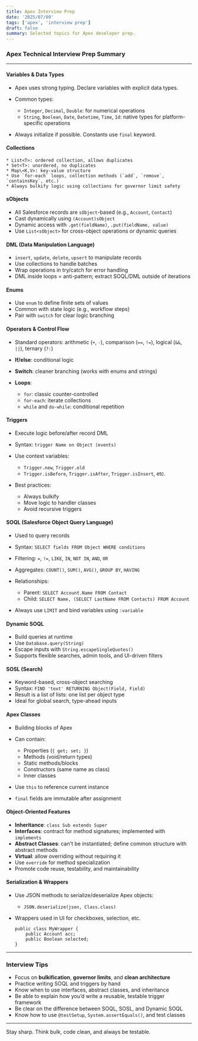 ```yaml
---
title: Apex Interview Prep
date: '2025/07/09'
tags: ['apex', 'interview prep']
draft: false
summary: Selected topics for Apex developer prep.
---
```

### Apex Technical Interview Prep Summary

---

#### Variables & Data Types

* Apex uses strong typing. Declare variables with explicit data types.
* Common types:

  * `Integer`, `Decimal`, `Double`: for numerical operations
  * `String`, `Boolean`, `Date`, `Datetime`, `Time`, `Id`: native types for platform-specific operations
* Always initialize if possible. Constants use `final` keyword.

#### Collections
```apex
* List<T>: ordered collection, allows duplicates
* Set<T>: unordered, no duplicates
* Map\<K,V>: key-value structure
* Use `for-each` loops, collection methods (`add`, `remove`, `containsKey`, etc.)
* Always bulkify logic using collections for governor limit safety
```
#### sObjects

* All Salesforce records are `sObject`-based (e.g., `Account`, `Contact`)
* Cast dynamically using `(Account)sObject`
* Dynamic access with `.get(fieldName)`, `.put(fieldName, value)`
* Use `List<sObject>` for cross-object operations or dynamic queries

#### DML (Data Manipulation Language)

* `insert`, `update`, `delete`, `upsert` to manipulate records
* Use collections to handle batches
* Wrap operations in try/catch for error handling
* DML inside loops = anti-pattern; extract SOQL/DML outside of iterations

#### Enums

* Use `enum` to define finite sets of values
* Common with state logic (e.g., workflow steps)
* Pair with `switch` for clear logic branching

#### Operators & Control Flow

* Standard operators: arithmetic (`+`, `-`), comparison (`==`, `!=`), logical (`&&`, `||`), ternary (`?:`)
* **If/else**: conditional logic
* **Switch**: cleaner branching (works with enums and strings)
* **Loops**:

  * `for`: classic counter-controlled
  * `for-each`: iterate collections
  * `while` and `do-while`: conditional repetition

#### Triggers

* Execute logic before/after record DML
* Syntax: `trigger Name on Object (events)`
* Use context variables:

  * `Trigger.new`, `Trigger.old`
  * `Trigger.isBefore`, `Trigger.isAfter`, `Trigger.isInsert`, etc.
* Best practices:

  * Always bulkify
  * Move logic to handler classes
  * Avoid recursive triggers

#### SOQL (Salesforce Object Query Language)

* Used to query records
* Syntax: `SELECT fields FROM Object WHERE conditions`
* Filtering: `=`, `!=`, `LIKE`, `IN`, `NOT IN`, `AND`, `OR`
* Aggregates: `COUNT()`, `SUM()`, `AVG()`, `GROUP BY`, `HAVING`
* Relationships:

  * Parent: `SELECT Account.Name FROM Contact`
  * Child: `SELECT Name, (SELECT LastName FROM Contacts) FROM Account`
* Always use `LIMIT` and bind variables using `:variable`

#### Dynamic SOQL

* Build queries at runtime
* Use `Database.query(String)`
* Escape inputs with `String.escapeSingleQuotes()`
* Supports flexible searches, admin tools, and UI-driven filters

#### SOSL (Search)

* Keyword-based, cross-object searching
* Syntax: `FIND 'text' RETURNING Object(Field, Field)`
* Result is a list of lists: one list per object type
* Ideal for global search, type-ahead inputs

#### Apex Classes

* Building blocks of Apex
* Can contain:

  * Properties (`{ get; set; }`)
  * Methods (void/return types)
  * Static methods/blocks
  * Constructors (same name as class)
  * Inner classes
* Use `this` to reference current instance
* `final` fields are immutable after assignment

#### Object-Oriented Features

* **Inheritance**: `class Sub extends Super`
* **Interfaces**: contract for method signatures; implemented with `implements`
* **Abstract Classes**: can't be instantiated; define common structure with abstract methods
* **Virtual**: allow overriding without requiring it
* Use `override` for method specialization
* Promote code reuse, testability, and maintainability

#### Serialization & Wrappers

* Use JSON methods to serialize/deserialize Apex objects:

  * `JSON.deserialize(json, Class.class)`
* Wrappers used in UI for checkboxes, selection, etc.

  ```apex
  public class MyWrapper {
      public Account acc;
      public Boolean selected;
  }
  ```

---

### Interview Tips

* Focus on **bulkification**, **governor limits**, and **clean architecture**
* Practice writing SOQL and triggers by hand
* Know when to use interfaces, abstract classes, and inheritance
* Be able to explain how you’d write a reusable, testable trigger framework
* Be clear on the difference between SOQL, SOSL, and Dynamic SOQL
* Know how to use `@testSetup`, `System.assertEquals()`, and test classes

---

Stay sharp. Think bulk, code clean, and always be testable.

